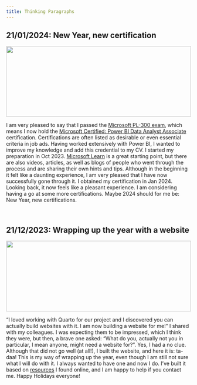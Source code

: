 ```yaml
---
title: Thinking Paragraphs
---
```


## 21/01/2024: New Year, new certification

<img src="carlos-muza-hpjSkU2UYSU-unsplash.jpg" style="height: 2in ; width: 100%; object-fit: contain"/>

I am very pleased to say that I passed the [Microsoft PL-300 exam](https://learn.microsoft.com/en-us/credentials/certifications/exams/pl-300/), which means I now hold the [Microsoft Certified: Power BI Data Analyst Associate](https://learn.microsoft.com/en-us/credentials/certifications/power-bi-data-analyst-associate/) certification. Certifications are often listed as desirable or even essential criteria in job ads. Having worked extensively with Power BI, I wanted to improve my knowledge and add this credential to my CV. I started my preparation in Oct 2023. [Microsoft Learn](https://learn.microsoft.com/en-us/credentials/certifications/exams/pl-300/) is a great starting point, but there are also videos, articles, as well as blogs of people who went through the process and are sharing their own hints and tips. Although in the beginning it felt like a daunting experience, I am very pleased that I have now successfully gone through it. I obtained my certification in Jan 2024. Looking back, it now feels like a pleasant experience. I am considering having a go at some more certifications. Maybe 2024 should for me be: New Year, new certifications.   

<br>

## 21/12/2023: Wrapping up the year with a website

<img src="fabian-irsara-67l-QujB14w-unsplash.jpg" style="height: 2in ; width: 100%; object-fit: contain"/>

"I loved working with Quarto for our project and I discovered you can actually build websites with it. I am now building a website for me!" I shared with my colleagues. I was expecting them to be impressed, which I think they were, but then, a brave one asked: "What do you, actually not you in particular, I mean anyone, might need a website for?". Yes, I had a no clue. Although that did not go well (at all!), I built the website, and here it is: ta-daa! This is my way of wrapping up the year, even though I am still not sure what I will do with it. I always wanted to have one and now I do. I've built it based on [resources](https://www.marvinschmitt.com/blog/website-tutorial-quarto/) I found online, and I am happy to help if you contact me. Happy Holidays everyone!

